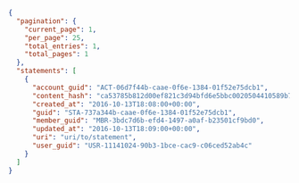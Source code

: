 ```json Response
{
  "pagination": {  
    "current_page": 1,
    "per_page": 25,
    "total_entries": 1,
    "total_pages": 1
  },
  "statements": [
    {    
      "account_guid": "ACT-06d7f44b-caae-0f6e-1384-01f52e75dcb1",
      "content_hash": "ca53785b812d00ef821c3d94bfd6e5bbc0020504410589b7ea8552169f021981",
      "created_at": "2016-10-13T18:08:00+00:00",
      "guid": "STA-737a344b-caae-0f6e-1384-01f52e75dcb1",
      "member_guid": "MBR-3bdc7d6b-efd4-1497-a0af-b23501cf9bd0",
      "updated_at": "2016-10-13T18:09:00+00:00",
      "uri": "uri/to/statement",
      "user_guid": "USR-11141024-90b3-1bce-cac9-c06ced52ab4c"
    }
  ]
}
```
